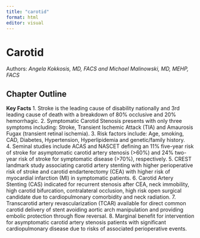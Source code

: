 ```yaml
---
title: "carotid"
format: html
editor: visual
---
```


# Carotid

Authors: *Angela Kokkosis, MD, FACS and Michael Malinowski, MD, MEHP, FACS*

## Chapter Outline

**Key Facts** 
1. Stroke is the leading cause of disability nationally and 3rd leading cause of death with a breakdown of 80% occlusive and 20% hemorrhagic. 2. Symptomatic Carotid Stenosis presents with only three symptoms including: Stroke, Transient Ischemic Attack (TIA) and Amaurosis Fugax (transient retinal ischemia). 3. Risk factors include: Age, smoking, CAD, Diabetes, Hypertension, Hyperlipidemia and genetic/family history.\
4. Seminal studies include ACAS and NASCET defining an 11% five-year risk of stroke for asymptomatic carotid artery stenosis (\>60%) and 24% two-year risk of stroke for symptomatic disease (\>70%), respectively. 5. CREST landmark study associating carotid artery stenting with higher perioperative risk of stroke and carotid endarterectomy (CEA) with higher risk of myocardial infarction (MI) in symptomatic patients. 6. Carotid Artery Stenting (CAS) indicated for recurrent stenosis after CEA, neck immobility, high carotid bifurcation, contralateral occlusion, high risk open surgical candidate due to cardiopulmonary comorbidity and neck radiation. 7. Transcarotid artery revascularization (TCAR) available for direct common carotid delivery of stent avoiding aortic arch manipulation and providing embolic protection through flow reversal. 8. Marginal benefit for intervention for asymptomatic carotid artery stenosis patients with significant cardiopulmonary disease due to risks of associated perioperative events.
